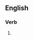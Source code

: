 ==English==

===Verb===
{{head|en|verb form}}

# {{present participle of|numericize|lang=en|nocat=1}}